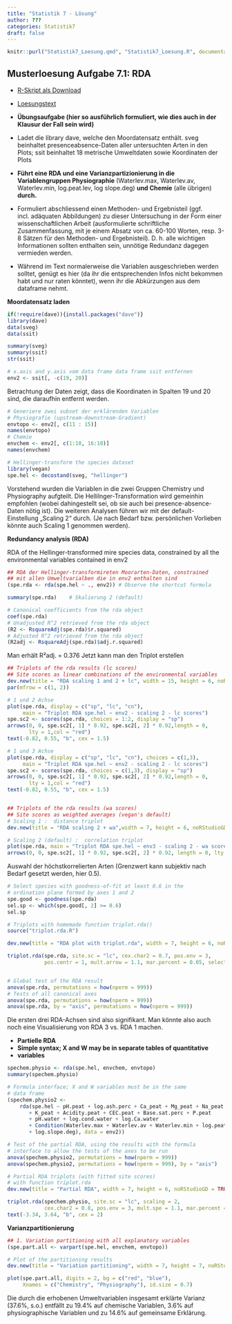 ```yaml
---
title: "Statistik 7 - Lösung"
author: ???
categories: Statistik7
draft: false
---
```


```r
knitr::purl("Statistik7_Loesung.qmd", "Statistik7_Loesung.R", documentation = 0)
```

## Musterloesung Aufgabe 7.1: RDA

- [R-Skript als Download](Statistik7_Loesung.R)
- [Loesungstext](Statistik_Loesungstext_7.1.pdf)

- **Übungsaufgabe (hier so ausführlich formuliert, wie dies auch in der Klausur der Fall sein wird)**

- Ladet die library dave, welche den Moordatensatz enthält. sveg beinhaltet presenceabsence-Daten  aller untersuchten Arten in den Plots; ssit beinhaltet 18 metrische Umweltdaten sowie Koordinaten der Plots
- **Führt eine RDA und eine Varianzpartizionierung in die Variablengruppen Physiographie**  (Waterlev.max, Waterlev.av, Waterlev.min, log.peat.lev, log
  slope.deg) **und Chemie** (alle übrigen) **durch.**
- Formuliert abschliessend einen Methoden- und Ergebnisteil (ggf. incl. adäquaten Abbildungen) zu dieser Untersuchung in der Form einer wissenschaftlichen Arbeit (ausformulierte schriftliche Zusammenfassung, mit je einem Absatz von ca. 60-100 Worten, resp. 3-8 Sätzen für den Methoden- und Ergebnisteil). D. h. alle wichtigen Informationen sollten enthalten sein, unnötige Redundanz dagegen vermieden werden.
- Während im Text normalerweise die Variablen ausgeschrieben werden solltet, genügt es hier (da ihr die entsprechenden Infos nicht bekommen habt und nur raten könntet), wenn ihr die Abkürzungen aus dem dataframe nehmt.

__Moordatensatz laden__ 
```r
if(!require(dave)){install.packages("dave")}
library(dave)
data(sveg)
data(ssit)
```
```r
summary(sveg)
summary(ssit)
str(ssit)
```
```r
# x.axis and y.axis vom data frame data frame ssit entfernen
env2 <- ssit[, -c(19, 20)]
```
Betrachtung der Daten zeigt, dass die Koordinaten in Spalten 19 und 20 sind, die daraufhin entfernt werden.

```r
# Generiere zwei subset der erklärenden Variablen
# Physiografie (upstream-downstream-Gradient)
envtopo <- env2[, c(11 : 15)]
names(envtopo)
# Chemie
envchem <- env2[, c(1:10, 16:18)]
names(envchem)

# Hellinger-transform the species dataset
library(vegan)
spe.hel <- decostand(sveg, "hellinger")
```

Vorstehend wurden die Variablen in die zwei Gruppen Chemistry und Physiography aufgteilt. Die Hellilnger-Transformation wird gemeinhin empfohlen (wobei dahingestellt sei, ob sie auch bei presence-absence-Daten nötig ist).
Die weiteren Analysen führen wir mit der default-Einstellung „Scaling 2“ durch. (Je nach Bedarf bzw. persönlichen Vorlieben könnte auch Scaling 1 genommen werden).


__Redundancy analysis (RDA)__

RDA of the Hellinger-transformed mire species data, constrained by all the environmental variables contained in env2

```r
## RDA der Hellinger-transformireten Moorarten-Daten, constrained
## mit allen Umweltvarialben die in env2 enthalten sind
(spe.rda <- rda(spe.hel ~ ., env2)) # Observe the shortcut formula
```
```r
summary(spe.rda)	# Skalierung 2 (default)
```
```r
# Canonical coefficients from the rda object
coef(spe.rda)
# Unadjusted R^2 retrieved from the rda object
(R2 <- RsquareAdj(spe.rda)$r.squared)
# Adjusted R^2 retrieved from the rda object
(R2adj <- RsquareAdj(spe.rda)$adj.r.squared)
```

Man erhält R²adj. = 0.376
Jetzt kann man den Triplot erstellen

```r
## Triplots of the rda results (lc scores)
## Site scores as linear combinations of the environmental variables
dev.new(title = "RDA scaling 1 and 2 + lc", width = 15, height = 6, noRStudioGD = TRUE)
par(mfrow = c(1, 2))

# 1 und 2 Achse
plot(spe.rda, display = c("sp", "lc", "cn"), 
     main = "Triplot RDA spe.hel ~ env2 - scaling 2 - lc scores")
spe.sc2 <- scores(spe.rda, choices = 1:2, display = "sp")
arrows(0, 0, spe.sc2[, 1] * 0.92, spe.sc2[, 2] * 0.92,length = 0,
       lty = 1,col = "red")
text(-0.82, 0.55, "b", cex = 1.5)

# 1 und 3 Achse
plot(spe.rda, display = c("sp", "lc", "cn"), choices = c(1,3),
     main = "Triplot RDA spe.hel ~ env2 - scaling 2 - lc scores")
spe.sc2 <- scores(spe.rda, choices = c(1,3), display = "sp")
arrows(0, 0, spe.sc2[, 1] * 0.92, spe.sc2[, 2] * 0.92,length = 0,
       lty = 1,col = "red")
text(-0.82, 0.55, "b", cex = 1.5)


## Triplots of the rda results (wa scores)
## Site scores as weighted averages (vegan's default)
# Scaling 1 :  distance triplot
dev.new(title = "RDA scaling 2 + wa",width = 7, height = 6, noRStudioGD = TRUE)

# Scaling 2 (default) :  correlation triplot
plot(spe.rda, main = "Triplot RDA spe.hel ~ env3 - scaling 2 - wa scores")
arrows(0, 0, spe.sc2[, 1] * 0.92, spe.sc2[, 2] * 0.92, length = 0, lty = 1, col = "red")
```

Auswahl der höchstkorrelierten Arten (Grenzwert kann subjektiv nach Bedarf gesetzt werden, hier 0.5).

```r
# Select species with goodness-of-fit at least 0.6 in the 
# ordination plane formed by axes 1 and 2
spe.good <- goodness(spe.rda)
sel.sp <- which(spe.good[, 2] >= 0.6)
sel.sp

# Triplots with homemade function triplot.rda()
source("triplot.rda.R")

dev.new(title = "RDA plot with triplot.rda", width = 7, height = 6, noRStudioGD = TRUE)

triplot.rda(spe.rda, site.sc = "lc", cex.char2 = 0.7, pos.env = 3, 
            pos.centr = 1, mult.arrow = 1.1, mar.percent = 0.05, select.spe = sel.sp)


# Global test of the RDA result
anova(spe.rda, permutations = how(nperm = 999))
# Tests of all canonical axes
anova(spe.rda, permutations = how(nperm = 999))
anova(spe.rda, by = "axis", permutations = how(nperm = 999))
```

Die ersten drei RDA-Achsen sind also signifikant. Man könnte also auch noch eine
Visualisierung von RDA 3 vs. RDA 1 machen.

- **Partielle RDA**
- **Simple syntax; X and W may be in separate tables of quantitative** 
- **variables**

```r
spechem.physio <- rda(spe.hel, envchem, envtopo)
summary(spechem.physio)

# Formula interface; X and W variables must be in the same 
# data frame
(spechem.physio2 <- 
    rda(spe.hel ~ pH.peat + log.ash.perc + Ca_peat + Mg_peat + Na_peat
       + K_peat + Acidity.peat + CEC.peat + Base.sat.perc + P.peat
       + pH.water + log.cond.water + log.Ca.water
       + Condition(Waterlev.max + Waterlev.av + Waterlev.min + log.peat.lev
       + log.slope.deg), data = env2))

# Test of the partial RDA, using the results with the formula 
# interface to allow the tests of the axes to be run
anova(spechem.physio2, permutations = how(nperm = 999))
anova(spechem.physio2, permutations = how(nperm = 999), by = "axis")

# Partial RDA triplots (with fitted site scores) 
# with function triplot.rda
dev.new(title = "Partial RDA", width = 7, height = 6, noRStudioGD = TRUE)

triplot.rda(spechem.physio, site.sc = "lc", scaling = 2, 
            cex.char2 = 0.8, pos.env = 3, mult.spe = 1.1, mar.percent = 0.04)
text(-3.34, 3.64, "b", cex = 2)
```

__Varianzpartitionierung__

```r
## 1. Variation partitioning with all explanatory variables
(spe.part.all <- varpart(spe.hel, envchem, envtopo))

# Plot of the partitioning results
dev.new(title = "Variation partitioning", width = 7, height = 7, noRStudioGD = TRUE)

plot(spe.part.all, digits = 2, bg = c("red", "blue"),
     Xnames = c("Chemistry", "Physiography"), id.size = 0.7)
```
Die durch die erhobenen Umweltvariablen insgesamt erklärte Varianz (37.6%, s.o.) entfällt zu 19.4% auf chemische Variablen, 3.6% auf physiographische Variablen und zu 14.6% auf gemeinsame Erklärung.
